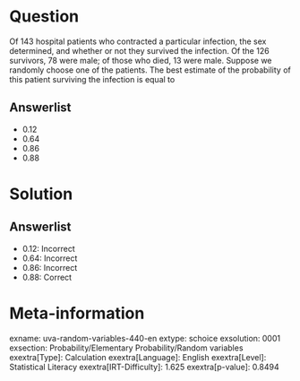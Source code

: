 Question
========

Of 143 hospital patients who contracted a particular infection, the sex determined, and whether or not they survived the infection. Of the 126 survivors, 78 were male; of those who died, 13 were male. Suppose we randomly choose one of the patients. The best estimate of the probability of this patient surviving the infection is equal to

Answerlist
----------

* 0.12
* 0.64
* 0.86
* 0.88

Solution
========

Answerlist
----------

* 0.12: Incorrect
* 0.64: Incorrect
* 0.86: Incorrect
* 0.88: Correct

Meta-information
================
exname: uva-random-variables-440-en
extype: schoice
exsolution: 0001
exsection: Probability/Elementary Probability/Random variables
exextra[Type]: Calculation
exextra[Language]: English
exextra[Level]: Statistical Literacy
exextra[IRT-Difficulty]: 1.625
exextra[p-value]: 0.8494
